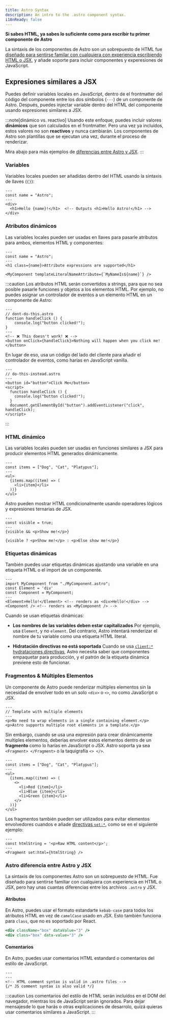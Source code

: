 ```yaml
---
title: Astro Syntax
description: An intro to the .astro component syntax.
i18nReady: false
---
```


**Si sabes HTML, ya sabes lo suficiente como para escribir tu primer componente de Astro**

La sintaxis de los componentes de Astro son un sobrepuesto de HTML fue [diseñado para sentirse familar con cualquiera con experiencia escribiendo HTML o JSX](#differences-between-astro-and-jsx), y añade soporte para incluir componentes y experesiones de JavaScript.


## Expresiones similares a JSX

Puedes definir variables locales en JavaScript, dentro de el frontmatter del código del componente entre los dos símbolos (`---`) de un componente de Astro. Después, puedes injectar variable dentro del HTML del componente usando expresiones similares a JSX.

:::note[dinámico vs. reactivo]
Usando este enfoque, puedes incluir valores **dinámicos** que son calculados en el frontmatter. Pero una vez ya incluídos, estos valores no son **reactivos** y nunca cambiarán. Los componentes de Astro son plantillas que se ejecutan una vez, durante el proceso de renderizar.

Mira abajo para más ejemplos de [diferencias entre Astro y JSX](#differences-between-astro-and-jsx).
:::

### Variables

Variables locales pueden ser añadidas dentro del HTML usando la sintaxis de llaves (`{}`):

```astro title="src/components/Variables.astro" "{name}"
---
const name = "Astro";
---
<div>
  <h1>Hello {name}!</h1>  <!-- Outputs <h1>Hello Astro!</h1> -->
</div>
```

### Atributos dinámicos

Las variables locales pueden ser usadas en llaves para pasarle atributos para ambos, elementos HTML y componentes:

```astro title="src/components/DynamicAttributes.astro" "{name}" "${name}"
---
const name = "Astro";
---
<h1 class={name}>Attribute expressions are supported</h1>

<MyComponent templateLiteralNameAttribute={`MyNameIs${name}`} />
```

:::caution
Los atributos HTML serán convertidos a strings, para que no sea posible pasarle funciones y objetos a los elementos HTML. 
Por ejemplo, no puedes asignar un controlador de eventos a un elemento HTML en un componente de Astro:

```astro
---
// dont-do-this.astro
function handleClick () {
    console.log("button clicked!");
}
---
<!-- ❌ This doesn't work! ❌ -->
<button onClick={handleClick}>Nothing will happen when you click me!</button>
```

En lugar de eso, usa un código del lado del cliente para añadir el controlador de eventos, como harías en JavaScript vanilla.

```astro
---
// do-this-instead.astro
---
<button id="button">Click Me</button>
<script>
  function handleClick () {
    console.log("button clicked!");
  }
  document.getElementById("button").addEventListener("click", handleClick);
</script>
```
:::

### HTML dinámico

Las variables locales pueden ser usadas en funciones similares a JSX para producir elementos HTML generados dinámicamente.

```astro title="src/components/DynamicHtml.astro" "{item}"
---
const items = ["Dog", "Cat", "Platypus"];
---
<ul>
  {items.map((item) => (
    <li>{item}</li>
  ))}
</ul>
```

Astro pueden mostrar HTML condicionalmente usando operadores lógicos y expresiones ternarias de JSX.

```astro title="src/components/ConditionalHtml.astro" "visible"
---
const visible = true;
---
{visible && <p>Show me!</p>}

{visible ? <p>Show me!</p> : <p>Else show me!</p>}
```

### Etiquetas dinámicas

También puedes usar etiquetas dinámicas ajustando una variable en una etiqueta HTML o el import de un componente.

```astro title="src/components/DynamicTags.astro" /Element|(?<!My)Component/
---
import MyComponent from "./MyComponent.astro";
const Element = 'div'
const Component = MyComponent;
---
<Element>Hello!</Element> <!-- renders as <div>Hello!</div> -->
<Component /> <!-- renders as <MyComponent /> -->
```

Cuando se usan etiquetas dinámicas:

- **Los nombres de las variables deben estar capitalizados** Por ejemplo, usa `Element`, y no `element`. Del contrario, Astro intentará renderizar el nombre de tu variable como una etiqueta HTML literal.

- **Hidratación directivas no está soportada** Cuando se usa [`client:*` hydrataciones directivas](/es/core-concepts/framework-components/#hydrating-interactive-components), Astro necesita saber que componentes empaquetar para producción, y el patrón de la etiqueta dinámica previene esto de funcionar.

### Fragmentos & Múltiples Elementos

Un componente de Astro puede renderizar múltiples elementos sin la necesidad de envolver todo en un solo `<div>` o `<>`, no como JavaScript o JSX.

```astro title="src/components/RootElements.astro"
---
// Template with multiple elements
---
<p>No need to wrap elements in a single containing element.</p>
<p>Astro supports multiple root elements in a template.</p>
```

Sin embargo, cuando se usa una expresión para crear dinámicamente multiples elementos, deberías envolver estos elementos dentro de un **fragmento** como lo harías en JavaScript o JSX. Astro soporta ya sea `<Fragment> </Fragment>` o la taquigrafía `<> </>`.

```astro title="src/components/FragmentWrapper.astro" "<>" "</>"
---
const items = ["Dog", "Cat", "Platypus"];
---
<ul>
  {items.map((item) => (
    <>
      <li>Red {item}</li>
      <li>Blue {item}</li>
      <li>Green {item}</li>
    </>
  ))}
</ul>
```

Los fragmentos también pueden ser utilizados para evitar elementos envolvedores cuandos e añade [directivas `set:*`](/es/reference/directives-reference/#sethtml), como se en el siguiente ejemplo:

```astro title="src/components/SetHtml.astro" "Fragment"
---
const htmlString = '<p>Raw HTML content</p>';
---
<Fragment set:html={htmlString} />
```

### Astro diferencia entre Astro y JSX

La sintaxis de los componentes Astro son un sobrepuesto de HTML. Fue diseñado para sentirse familiar con cualquiera con experiencia en HTML o JSX, pero hay unas cuantas diferencias entre los archivos `.astro` y JSX.

#### Atributos

En Astro, puedes usar el formato estandarte `kebab-case` para todos los atributos HTML en vez de `camelCase` usado en JSX. Esto también funciona para `class`, que no es soportado por React.

```jsx del={1} ins={2} title="example.astro"
<div className="box" dataValue="3" />
<div class="box" data-value="3" />
```

#### Comentarios

En Astro, puedes usar comentarios HTML estandard o comentarios del estilo de JavaScript.

```astro title="example.astro"
---
---
<!-- HTML comment syntax is valid in .astro files -->
{/* JS comment syntax is also valid */}
```

:::caution
Los comentarios del estilo de HTML serán incluídos en el DOM del navegador, mientras los de JavaScript serán ignorados. Para dejar mensajesde lo que harás o otras explicaciones de desarrolo, quizá quieras usar comentarios similares a JavaScript.
:::


